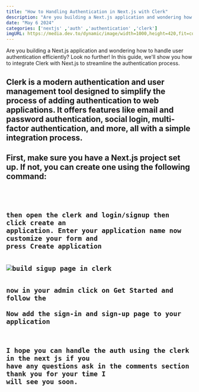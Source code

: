 ```yaml
---
title: "How to Handling Authentication in Next.js with Clerk"
description: "Are you building a Next.js application and wondering how to handle user authentication efficiently? Look no further! In this guide, we'll show you how to integrate Clerk with Next.js to streamline the authentication process."
date: "May 6 2024"
categories: ['nextjs' ,'auth' ,'authentication' ,'clerk']
imgURL: https://media.dev.to/dynamic/image/width=1000,height=420,fit=cover,gravity=auto,format=auto/https%3A%2F%2Fdev-to-uploads.s3.amazonaws.com%2Fuploads%2Farticles%2Fm3nyvfqsuu8iuckov1k1.jpg
---
```


Are you building a Next.js application and wondering how to handle user authentication efficiently? Look no further! In this guide, we'll show you how to integrate Clerk with Next.js to streamline the authentication process.

<H2 text="What is the Clerk?"/>

Clerk is a modern authentication and user management tool designed to simplify the process of adding authentication to web applications. It offers features like email and password authentication, social login, multi-factor authentication, and more, all with a simple integration process.

<H2 text="Getting Started with Next.js and Clerk"/>

First, make sure you have a Next.js project set up. If not, you can create one using the following command:

<Code code="npx create-next-app my-next-app"/>


then open the clerk and login/signup then click create an application. Enter your application name  now customize your form and press Create application


<Image alt="build sigup page in clerk" src="https://dev-to-uploads.s3.amazonaws.com/uploads/articles/rmtdoct2ulvlvm96w6bv.png"/>


now in your admin click on Get Started and follow the <Link href="https://dashboard.clerk.com/apps/app_2g5Ke4kkopIB60qARp5CO9wk8yN/instances/ins_2g5KeH8eG1qzJT7yjDFk8DRqRul" text="clerk documentations"/>  Now add the sign-in and sign-up page to your application  <Link text="here" href="https://clerk.com/docs/references/nextjs/custom-signup-signin-pages?_gl=1*1nk6py9*_ga*MTg1MDQzNDgzMC4xNzE0OTgxMTk0*_ga_1WMF5X234K*MTcxNDk4MTE5My4xLjEuMTcxNDk4MjA5NS4wLjAuMA..*_gcl_au*MTg0MjMyMTI0Mi4xNzE0OTgxMTkz"/>

I hope you can handle the auth using the clerk in the next js if you have any questions ask in the comments section thank you for your time I will see you soon.